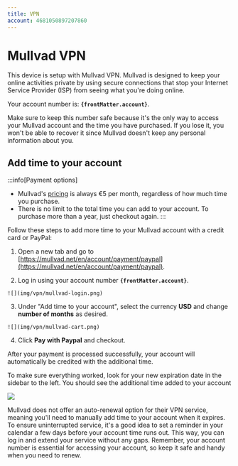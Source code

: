 ```yaml
---
title: VPN
account: 4681050897207860
---
```


# Mullvad VPN

This device is setup with Mullvad VPN. Mullvad is designed to keep your online activities private by using secure connections that stop your Internet Service Provider (ISP) from seeing what you're doing online.

Your account number is: <strong><code>{frontMatter.account}</code></strong>.

Make sure to keep this number safe because it's the only way to access your Mullvad account and the time you have purchased. If you lose it, you won't be able to recover it since Mullvad doesn't keep any personal information about you.


## Add time to your account

:::info[Payment options]

  - Mullvad's [pricing](https://mullvad.net/en/pricing) is always &euro;5 per month, regardless of how much time you purchase.
  - There is no limit to the total time you can add to your account. To purchase more than a year, just checkout again.
:::

Follow these steps to add more time to your Mullvad account with a credit card or PayPal:

  1. Open a new tab and go to [https://mullvad.net/en/account/payment/paypal](https://mullvad.net/en/account/payment/paypal).
  
  2. Log in using your account number <strong><code>{frontMatter.account}</code></strong>.
  
    ![](img/vpn/mullvad-login.png)
  
  3. Under "Add time to your account", select the currency **USD** and change **number of months** as desired.
  
    ![](img/vpn/mullvad-cart.png)
  
  4. Click **Pay with Paypal** and checkout.

After your payment is processed successfully, your account will automatically be credited with the additional time.

To make sure everything worked, look for your new expiration date in the sidebar to the left. You should see the additional time added to your account

![](img/vpn/mullvad-paid.png)

Mullvad does not offer an auto-renewal option for their VPN service, meaning you'll need to manually add time to your account when it expires. To ensure uninterrupted service, it's a good idea to set a reminder in your calendar a few days before your account time runs out. This way, you can log in and extend your service without any gaps. Remember, your account number is essential for accessing your account, so keep it safe and handy when you need to renew.
